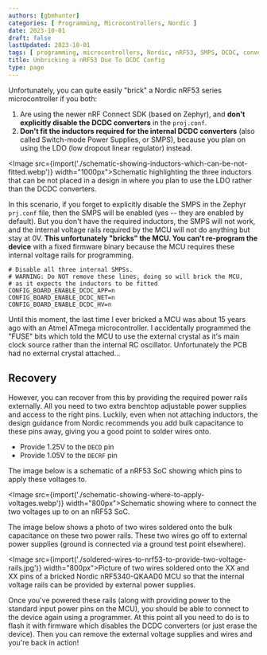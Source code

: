 ```yaml
---
authors: [gbmhunter]
categories: [ Programming, Microcontrollers, Nordic ]
date: 2023-10-01
draft: false
lastUpdated: 2023-10-01
tags: [ programming, microcontrollers, Nordic, nRF53, SMPS, DCDC, converter, linear regulator, LDO, bricked, programming, voltage rails ]
title: Unbricking a nRF53 Due To DCDC Config
type: page
---
```



Unfortunately, you can quite easily "brick" a Nordic nRF53 series microcontroller if you both:

1. Are using the newer nRF Connect SDK (based on Zephyr), and **don't explicitly disable the DCDC converters** in the `proj.conf`.
1. **Don't fit the inductors required for the internal DCDC converters** (also called Switch-mode Power Supplies, or SMPS), because you plan on using the LDO (low dropout linear regulator) instead.

<Image src={import('./schematic-showing-inductors-which-can-be-not-fitted.webp')} width="1000px">Schematic highlighting the three inductors that can be not placed in a design in where you plan to use the LDO rather than the DCDC converters.</Image>

In this scenario, if you forget to explicitly disable the SMPS in the Zephyr `prj.conf` file, then the SMPS will be enabled (yes -- they are enabled by default). But you don't have the required inductors, the SMPS will not work, and the internal voltage rails required by the MCU will not do anything but stay at 0V. **This unfortunately "bricks" the MCU. You can't re-program the device** with a fixed firmware binary because the MCU requires these internal voltage rails for programming.

```text
# Disable all three internal SMPSs.
# WARNING: Do NOT remove these lines, doing so will brick the MCU,
# as it expects the inductors to be fitted
CONFIG_BOARD_ENABLE_DCDC_APP=n
CONFIG_BOARD_ENABLE_DCDC_NET=n
CONFIG_BOARD_ENABLE_DCDC_HV=n
```

<Aside type="note">
Until this moment, the last time I ever bricked a MCU was about 15 years ago with an Atmel ATmega microcontroller. I accidentally programmed the "FUSE" bits which told the MCU to use the external crystal as it's main clock source rather than the internal RC oscillator. Unfortunately the PCB had no external crystal attached...
</Aside>

## Recovery

However, you can recover from this by providing the required power rails externally. All you need to two extra benchtop adjustable power supplies and access to the right pins. Luckily, even when not attaching inductors, the design guidance from Nordic recommends you add bulk capacitance to these pins away, giving you a good point to solder wires onto.

* Provide 1.25V to the `DECD` pin
* Provide 1.05V to the `DECRF` pin

The image below is a schematic of a nRF53 SoC showing which pins to apply these voltages to. 

<Image src={import('./schematic-showing-where-to-apply-voltages.webp')} width="800px">Schematic showing where to connect the two voltages up to on an nRF53 SoC.</Image>

The image below shows a photo of two wires soldered onto the bulk capacitance on these two power rails. These two wires go off to external power supplies (ground is connected via a ground test point elsewhere).

<Image src={import('./soldered-wires-to-nrf53-to-provide-two-voltage-rails.jpg')} width="800px">Picture of two wires soldered onto the XX and XX pins of a bricked Nordic nRF5340-QKAAD0 MCU so that the internal voltage rails can be provided by external power supplies.</Image>

Once you've powered these rails (along with providing power to the standard input power pins on the MCU), you should be able to connect to the device again using a programmer. At this point all you need to do is to flash it with firmware which disables the DCDC converters (or just erase the device). Then you can remove the external voltage supplies and wires and you're back in action!
